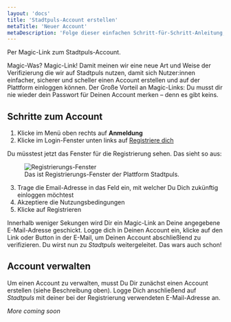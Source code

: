 ```yaml
---
layout: 'docs'
title: 'Stadtpuls-Account erstellen'
metaTitle: 'Neuer Account'
metaDescription: 'Folge dieser einfachen Schritt-für-Schritt-Anleitung, ein Account auf Stadtpuls anzulegen.'
---
```

  
<p className="lead">
  Per Magic-Link zum Stadtpuls-Account.
</p>

Magic-Was? Magic-Link! Damit meinen wir eine neue Art und Weise der Verifizierung die wir auf Stadtpuls nutzen, damit sich Nutzer:innen einfacher, sicherer und scheller einen Account erstellen und auf der Plattform einloggen können.
Der Große Vorteil an Magic-Links: Du musst dir nie wieder dein Passwort für Deinen Account merken – denn es gibt keins.

## Schritte zum Account

1. Klicke im Menü oben rechts auf **Anmeldung**
2. Klicke im Login-Fenster unten links auf <u>Registriere dich</u>

Du müsstest jetzt das Fenster für die Registrierung sehen. Das sieht so aus:
<figure>
  <img
    src="/images/newAccount.png"
    alt="Registrierungs-Fenster"
  />
  <figcaption>
    Das ist Registrierungs-Fenster der Plattform Stadtpuls.
  </figcaption>
</figure>

3. Trage die Email-Adresse in das Feld ein, mit welcher Du Dich zukünftig einloggen möchtest
4. Akzeptiere die Nutzungsbedingungen
5. Klicke auf Registrieren

Innerhalb weniger Sekungen wird Dir ein Magic-Link an Deine angegebene E-Mail-Adresse geschickt.
Logge dich in Deinen Account ein, klicke auf den Link oder Button in der E-Mail, um Deinen Account abschließlend zu verifizieren. Du wirst nun zu *Stadtpuls* weitergeleitet.
Das wars auch schon! 

## Account verwalten

Um einen Account zu verwalten, musst Du Dir zunächst einen Account erstellen (siehe Beschreibung oben). 
Logge Dich anschließend auf *Stadtpuls* mit deiner bei der Registrierung verwendeten E-Mail-Adresse an. 

*More coming soon*